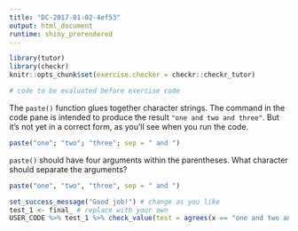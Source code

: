 ```yaml
---
title: "DC-2017-01-02-4ef53"
output: html_document
runtime: shiny_prerendered
---
```


```r
library(tutor)
library(checkr)
knitr::opts_chunk$set(exercise.checker = checkr::checkr_tutor)
```

```r
# code to be evaluated before exercise code
```

The `paste()` function glues together character strings. The command in the code pane is intended to produce the result `"one and two and three"`.  But it's not yet in a correct form, as you'll see when you run the code.


```r
paste("one"; "two"; "three"; sep = " and ")
```

<div id="DC-2017-01-02-4ef53-hint">
`paste()` should have four arguments within the parentheses. What character should separate the arguments?
</div>

```r
paste("one", "two", "three", sep = " and ")
```

```r
set_success_message("Good job!") # change as you like
test_1 <- final_ # replace with your own
USER_CODE %>% test_1 %>% check_value(test = agrees(x == "one and two and three"))()
```


